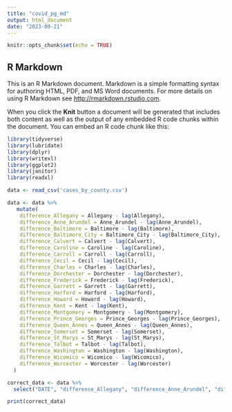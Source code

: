 ```yaml
---
title: "covid_pg_md"
output: html_document
date: "2023-09-21"
---
```


```r
knitr::opts_chunk$set(echo = TRUE)
```

## R Markdown

This is an R Markdown document. Markdown is a simple formatting syntax for authoring HTML, PDF, and MS Word documents. For more details on using R Markdown see <http://rmarkdown.rstudio.com>.

When you click the **Knit** button a document will be generated that includes both content as well as the output of any embedded R code chunks within the document. You can embed an R code chunk like this:

```r
library(tidyverse)
library(lubridate)
library(dplyr)
library(writexl)
library(ggplot2)
library(janitor)
library(readxl)

```

```r
data <- read_csv('cases_by_county.csv')

data <- data %>% 
   mutate(
    difference_Allegany = Allegany - lag(Allegany),
    difference_Anne_Arundel = Anne_Arundel - lag(Anne_Arundel),
    difference_Baltimore = Baltimore - lag(Baltimore),
    difference_Baltimore_City = Baltimore_City - lag(Baltimore_City),
    difference_Calvert = Calvert - lag(Calvert),
    difference_Caroline = Caroline - lag(Caroline),
    difference_Carroll = Carroll - lag(Carroll),
    difference_Cecil = Cecil - lag(Cecil),
    difference_Charles = Charles - lag(Charles),
    difference_Dorchester = Dorchester - lag(Dorchester),
    difference_Frederick = Frederick - lag(Frederick),
    difference_Garrett = Garrett - lag(Garrett),
    difference_Harford = Harford - lag(Harford),
    difference_Howard = Howard - lag(Howard),
    difference_Kent = Kent - lag(Kent),
    difference_Montgomery = Montgomery - lag(Montgomery),
    difference_Prince_Georges = Prince_Georges - lag(Prince_Georges),
    difference_Queen_Annes = Queen_Annes - lag(Queen_Annes),
    difference_Somerset = Somerset - lag(Somerset),
    difference_St_Marys = St_Marys - lag(St_Marys),
    difference_Talbot = Talbot - lag(Talbot),
    difference_Washington = Washington - lag(Washington),
    difference_Wicomico = Wicomico - lag(Wicomico),
    difference_Worcester = Worcester - lag(Worcester)
  )

```
```r
correct_data <- data %>% 
  select("DATE", "difference_Allegany", "difference_Anne_Arundel", "difference_Baltimore", "difference_Baltimore_City", "difference_Calvert", "difference_Caroline", "difference_Carroll", "difference_Cecil", "difference_Charles", "difference_Dorchester", "difference_Frederick", "difference_Garrett", "difference_Harford", "difference_Howard", "difference_Kent", "difference_Montgomery", "difference_Prince_Georges", "difference_Queen_Annes", "difference_Somerset", "difference_St_Marys", "difference_Talbot", "difference_Washington", "difference_Wicomico", "difference_Worcester")

print(correct_data)
```
